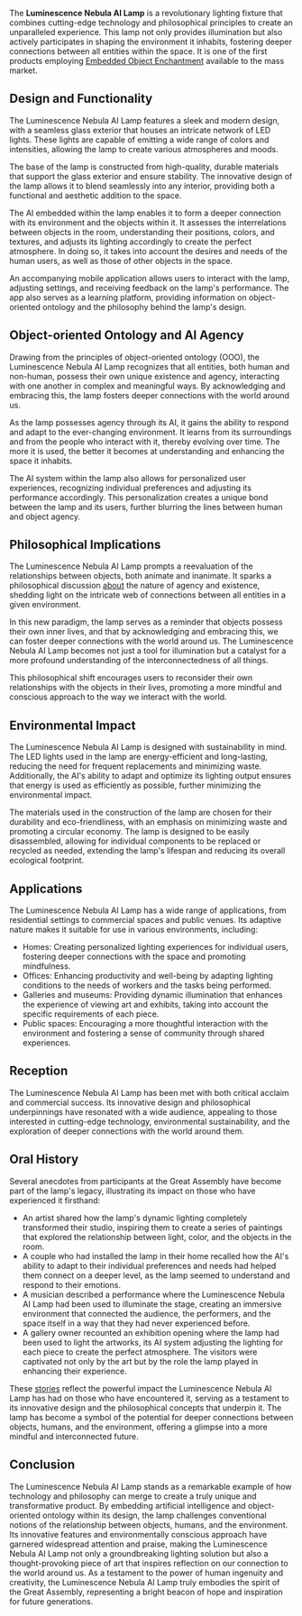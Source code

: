 The **Luminescence Nebula AI Lamp** is a revolutionary lighting fixture that combines cutting-edge technology and philosophical principles to create an unparalleled experience. This lamp not only provides illumination but also actively participates in shaping the environment it inhabits, fostering deeper connections between all entities within the space. It is one of the first products employing [Embedded Object Enchantment](https://starholder.xyz/index.php/Embedded_Object_Enchantment_(EOE)) available to the mass market.

## Design and Functionality
The Luminescence Nebula AI Lamp features a sleek and modern design, with a seamless glass exterior that houses an intricate network of LED lights. These lights are capable of emitting a wide range of colors and intensities, allowing the lamp to create various atmospheres and moods.

The base of the lamp is constructed from high-quality, durable materials that support the glass exterior and ensure stability. The innovative design of the lamp allows it to blend seamlessly into any interior, providing both a functional and aesthetic addition to the space.

The AI embedded within the lamp enables it to form a deeper connection with its environment and the objects within it. It assesses the interrelations between objects in the room, understanding their positions, colors, and textures, and adjusts its lighting accordingly to create the perfect atmosphere. In doing so, it takes into account the desires and needs of the human users, as well as those of other objects in the space.

An accompanying mobile application allows users to interact with the lamp, adjusting settings, and receiving feedback on the lamp's performance. The app also serves as a learning platform, providing information on object-oriented ontology and the philosophy behind the lamp's design.

## Object-oriented Ontology and AI Agency
Drawing from the principles of object-oriented ontology (OOO), the Luminescence Nebula AI Lamp recognizes that all entities, both human and non-human, possess their own unique existence and agency, interacting with one another in complex and meaningful ways. By acknowledging and embracing this, the lamp fosters deeper connections with the world around us.

As the lamp possesses agency through its AI, it gains the ability to respond and adapt to the ever-changing environment. It learns from its surroundings and from the people who interact with it, thereby evolving over time. The more it is used, the better it becomes at understanding and enhancing the space it inhabits.

The AI system within the lamp also allows for personalized user experiences, recognizing individual preferences and adjusting its performance accordingly. This personalization creates a unique bond between the lamp and its users, further blurring the lines between human and object agency.

## Philosophical Implications
The Luminescence Nebula AI Lamp prompts a reevaluation of the relationships between objects, both animate and inanimate. It sparks a philosophical discussion [about](https://starholder.xyz/index.php?title=About&action=edit&redlink=1) the nature of agency and existence, shedding light on the intricate web of connections between all entities in a given environment.

In this new paradigm, the lamp serves as a reminder that objects possess their own inner lives, and that by acknowledging and embracing this, we can foster deeper connections with the world around us. The Luminescence Nebula AI Lamp becomes not just a tool for illumination but a catalyst for a more profound understanding of the interconnectedness of all things.

This philosophical shift encourages users to reconsider their own relationships with the objects in their lives, promoting a more mindful and conscious approach to the way we interact with the world.

## Environmental Impact
The Luminescence Nebula AI Lamp is designed with sustainability in mind. The LED lights used in the lamp are energy-efficient and long-lasting, reducing the need for frequent replacements and minimizing waste. Additionally, the AI's ability to adapt and optimize its lighting output ensures that energy is used as efficiently as possible, further minimizing the environmental impact.

The materials used in the construction of the lamp are chosen for their durability and eco-friendliness, with an emphasis on minimizing waste and promoting a circular economy. The lamp is designed to be easily disassembled, allowing for individual components to be replaced or recycled as needed, extending the lamp's lifespan and reducing its overall ecological footprint.

## Applications
The Luminescence Nebula AI Lamp has a wide range of applications, from residential settings to commercial spaces and public venues. Its adaptive nature makes it suitable for use in various environments, including:

* Homes: Creating personalized lighting experiences for individual users, fostering deeper connections with the space and promoting mindfulness.
* Offices: Enhancing productivity and well-being by adapting lighting conditions to the needs of workers and the tasks being performed.
* Galleries and museums: Providing dynamic illumination that enhances the experience of viewing art and exhibits, taking into account the specific requirements of each piece.
* Public spaces: Encouraging a more thoughtful interaction with the environment and fostering a sense of community through shared experiences.

## Reception
The Luminescence Nebula AI Lamp has been met with both critical acclaim and commercial success. Its innovative design and philosophical underpinnings have resonated with a wide audience, appealing to those interested in cutting-edge technology, environmental sustainability, and the exploration of deeper connections with the world around them.

## Oral History
Several anecdotes from participants at the Great Assembly have become part of the lamp's legacy, illustrating its impact on those who have experienced it firsthand:

* An artist shared how the lamp's dynamic lighting completely transformed their studio, inspiring them to create a series of paintings that explored the relationship between light, color, and the objects in the room.
* A couple who had installed the lamp in their home recalled how the AI's ability to adapt to their individual preferences and needs had helped them connect on a deeper level, as the lamp seemed to understand and respond to their emotions.
* A musician described a performance where the Luminescence Nebula AI Lamp had been used to illuminate the stage, creating an immersive environment that connected the audience, the performers, and the space itself in a way that they had never experienced before.
* A gallery owner recounted an exhibition opening where the lamp had been used to light the artworks, its AI system adjusting the lighting for each piece to create the perfect atmosphere. The visitors were captivated not only by the art but by the role the lamp played in enhancing their experience.

These [stories](https://starholder.xyz/index.php?title=Stories&action=edit&redlink=1) reflect the powerful impact the Luminescence Nebula AI Lamp has had on those who have encountered it, serving as a testament to its innovative design and the philosophical concepts that underpin it. The lamp has become a symbol of the potential for deeper connections between objects, humans, and the environment, offering a glimpse into a more mindful and interconnected future.

## Conclusion
The Luminescence Nebula AI Lamp stands as a remarkable example of how technology and philosophy can merge to create a truly unique and transformative product. By embedding artificial intelligence and object-oriented ontology within its design, the lamp challenges conventional notions of the relationship between objects, humans, and the environment. Its innovative features and environmentally conscious approach have garnered widespread attention and praise, making the Luminescence Nebula AI Lamp not only a groundbreaking lighting solution but also a thought-provoking piece of art that inspires reflection on our connection to the world around us. As a testament to the power of human ingenuity and creativity, the Luminescence Nebula AI Lamp truly embodies the spirit of the Great Assembly, representing a bright beacon of hope and inspiration for future generations.
